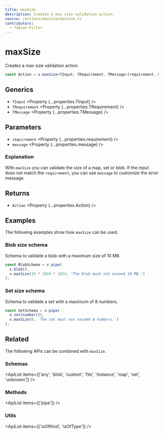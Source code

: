 ```yaml
---
title: maxSize
description: Creates a max size validation action.
source: /actions/maxSize/maxSize.ts
contributors:
  - fabian-hiller
---
```



# maxSize

Creates a max size validation action.

```ts
const Action = v.maxSize<TInput, TRequirement, TMessage>(requirement, message);
```

## Generics

- `TInput` <Property {...properties.TInput} />
- `TRequirement` <Property {...properties.TRequirement} />
- `TMessage` <Property {...properties.TMessage} />

## Parameters

- `requirement` <Property {...properties.requirement} />
- `message` <Property {...properties.message} />

### Explanation

With `maxSize` you can validate the size of a map, set or blob. If the input does not match the `requirement`, you can use `message` to customize the error message.

## Returns

- `Action` <Property {...properties.Action} />

## Examples

The following examples show how `maxSize` can be used.

### Blob size schema

Schema to validate a blob with a maximum size of 10 MB.

```ts
const BlobSchema = v.pipe(
  v.blob(),
  v.maxSize(10 * 1024 * 1024, 'The blob must not exceed 10 MB.')
);
```

### Set size schema

Schema to validate a set with a maximum of 8 numbers.

```ts
const SetSchema = v.pipe(
  v.set(number()),
  v.maxSize(8, 'The set must not exceed 8 numbers.')
);
```

## Related

The following APIs can be combined with `maxSize`.

### Schemas

<ApiList
  items={['any', 'blob', 'custom', 'file', 'instance', 'map', 'set', 'unknown']}
/>

### Methods

<ApiList items={['pipe']} />

### Utils

<ApiList items={['isOfKind', 'isOfType']} />
